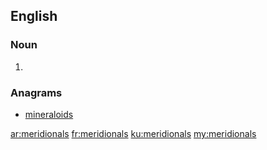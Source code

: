 ==English==

===Noun===
{{head|en}}

# {{plural of|meridional}}

===Anagrams===
* [[mineraloids#English|mineraloids]]

[[ar:meridionals]]
[[fr:meridionals]]
[[ku:meridionals]]
[[my:meridionals]]
